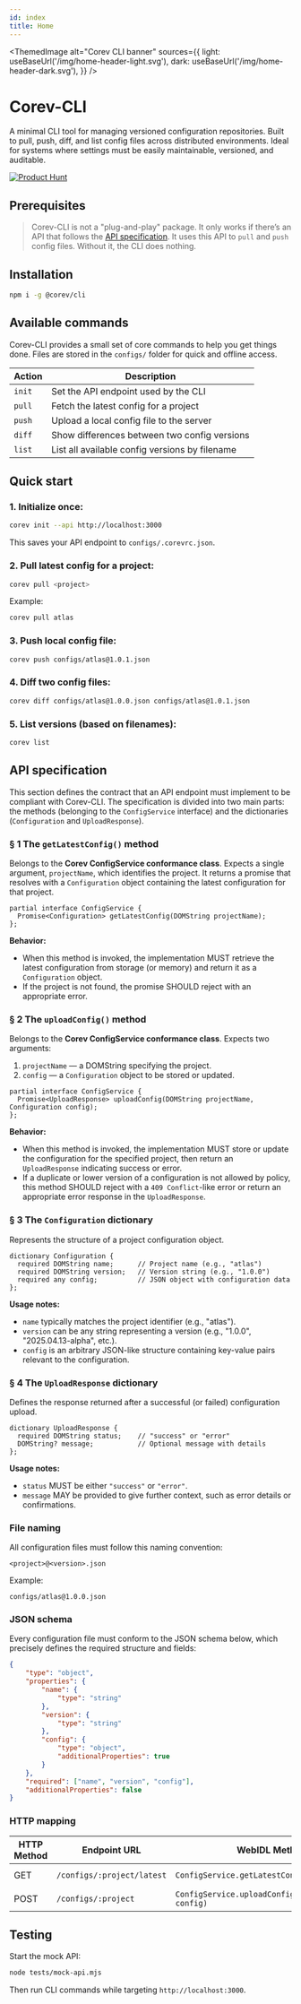```yaml
---
id: index
title: Home
---
```



<ThemedImage
  alt="Corev CLI banner"
  sources={{
    light: useBaseUrl('/img/home-header-light.svg'),
    dark: useBaseUrl('/img/home-header-dark.svg'),
  }}
/>

# Corev-CLI

A minimal CLI tool for managing versioned configuration repositories. Built to pull, push, diff, and list config files across distributed environments. Ideal for systems where settings must be easily maintainable, versioned, and auditable.

[![Product Hunt](https://api.producthunt.com/widgets/embed-image/v1/featured.svg?post_id=952597&theme=dark)](https://www.producthunt.com/posts/corev-cli?embed=true&utm_source=badge-featured&utm_medium=badge&utm_souce=badge-corev-cli)

## Prerequisites

> Corev-CLI is not a "plug-and-play" package. It only works if there’s an API that follows the [API specification](#api-specification).
It uses this API to `pull` and `push` config files. Without it, the CLI does nothing.

## Installation

```bash
npm i -g @corev/cli
```

## Available commands

Corev-CLI provides a small set of core commands to help you get things done. Files are stored in the `configs/` folder for quick and offline access.

| Action              | Description                                           |
|---------------------|-------------------------------------------------------|
| `init`              | Set the API endpoint used by the CLI                  |
| `pull`              | Fetch the latest config for a project                 |
| `push`              | Upload a local config file to the server              |
| `diff`              | Show differences between two config versions          |
| `list`              | List all available config versions by filename        |

## Quick start

### 1. Initialize once:

```bash
corev init --api http://localhost:3000
```

This saves your API endpoint to `configs/.corevrc.json`.

### 2. Pull latest config for a project:

```bash
corev pull <project>
```

Example:

```bash
corev pull atlas
```

### 3. Push local config file:

```bash
corev push configs/atlas@1.0.1.json
```

### 4. Diff two config files:

```bash
corev diff configs/atlas@1.0.0.json configs/atlas@1.0.1.json
```

### 5. List versions (based on filenames):

```bash
corev list
```

## API specification

This section defines the contract that an API endpoint must implement to be compliant with Corev-CLI. The specification is divided into two main parts: the methods (belonging to the `ConfigService` interface) and the dictionaries (`Configuration` and `UploadResponse`).

### § 1 The `getLatestConfig()` method

Belongs to the **Corev ConfigService conformance class**.
Expects a single argument, `projectName`, which identifies the project. It returns a promise that resolves with a `Configuration` object containing the latest configuration for that project.

```webidl
partial interface ConfigService {
  Promise<Configuration> getLatestConfig(DOMString projectName);
};
```

**Behavior:**
- When this method is invoked, the implementation MUST retrieve the latest configuration from storage (or memory) and return it as a `Configuration` object.
- If the project is not found, the promise SHOULD reject with an appropriate error.

### § 2 The `uploadConfig()` method

Belongs to the **Corev ConfigService conformance class**.
Expects two arguments:
1. `projectName` — a DOMString specifying the project.
2. `config` — a `Configuration` object to be stored or updated.

```webidl
partial interface ConfigService {
  Promise<UploadResponse> uploadConfig(DOMString projectName, Configuration config);
};
```

**Behavior:**
- When this method is invoked, the implementation MUST store or update the configuration for the specified project, then return an `UploadResponse` indicating success or error.
- If a duplicate or lower version of a configuration is not allowed by policy, this method SHOULD reject with a `409 Conflict`-like error or return an appropriate error response in the `UploadResponse`.

### § 3 The `Configuration` dictionary

Represents the structure of a project configuration object.

```webidl
dictionary Configuration {
  required DOMString name;      // Project name (e.g., "atlas")
  required DOMString version;   // Version string (e.g., "1.0.0")
  required any config;          // JSON object with configuration data
};
```

**Usage notes:**
- `name` typically matches the project identifier (e.g., "atlas").
- `version` can be any string representing a version (e.g., "1.0.0", "2025.04.13-alpha", etc.).
- `config` is an arbitrary JSON-like structure containing key-value pairs relevant to the configuration.

### § 4 The `UploadResponse` dictionary

Defines the response returned after a successful (or failed) configuration upload.

```webidl
dictionary UploadResponse {
  required DOMString status;    // "success" or "error"
  DOMString? message;           // Optional message with details
};
```

**Usage notes:**
- `status` MUST be either `"success"` or `"error"`.
- `message` MAY be provided to give further context, such as error details or confirmations.

### File naming

All configuration files must follow this naming convention:

```
<project>@<version>.json
```

Example:

```
configs/atlas@1.0.0.json
```

### JSON schema

Every configuration file must conform to the JSON schema below, which precisely defines the required structure and fields:

```json
{
	"type": "object",
	"properties": {
		"name": {
			"type": "string"
		},
		"version": {
			"type": "string"
		},
		"config": {
			"type": "object",
			"additionalProperties": true
		}
	},
	"required": ["name", "version", "config"],
	"additionalProperties": false
}
```

### HTTP mapping

| HTTP Method | Endpoint URL                     | WebIDL Method                                      | Expected Response       |
|-------------|----------------------------------|----------------------------------------------------|-------------------------|
| GET         | `/configs/:project/latest`       | `ConfigService.getLatestConfig(projectName)`       | `Configuration` object  |
| POST        | `/configs/:project`              | `ConfigService.uploadConfig(projectName, config)`  | `UploadResponse` object |

## Testing

Start the mock API:

```bash
node tests/mock-api.mjs
```

Then run CLI commands while targeting `http://localhost:3000`.
